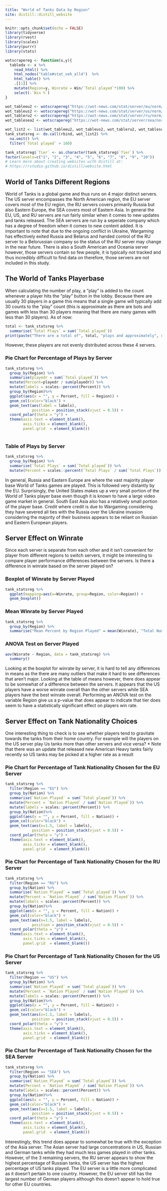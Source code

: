 ```yaml
---
title: "World of Tanks Data by Region"
site: distill::distill_website
---
```


```r
knitr::opts_chunk$set(echo = FALSE)
library(tidyverse)
library(rvest)
library(scales)
library(purrr)
library(stats)

wotscrapereg <- function(x,y){
  tableda <- x %>%
    read_html() %>%
    html_nodes("table#stat_veh_all4")  %>% 
    html_table() %>% 
    .[[1]] %>%
    mutate(Region=y, Winrate = Win/`Total played`*100) %>%
    select(-`Win %`)
}

wot_tableeu2 <- wotscrapereg("https://wot-news.com/stat/server/eu/norm/en/", "EU")
wot_tableus2 <- wotscrapereg("https://wot-news.com/stat/server/us/norm/en/", "US") 
wot_tableru2 <- wotscrapereg("https://wot-news.com/stat/server/ru/norm/en/", "RU") 
wot_tablesea2 <- wotscrapereg("https://wot-news.com/stat/server/sea/norm/en/", "SEA") 

wot_list2 <- list(wot_tableeu2, wot_tableus2, wot_tableru2, wot_tablesea2)
tank_statsreg <- do.call(rbind, wot_list2) %>%
  na.omit() %>%
  filter(`Total played` > 160)

tank_statsreg$`Tier` <- as.character(tank_statsreg$`Tier`) %>%
factor(levels=c("1", "2", "3", "4", "5", "6", "7", "8", "9", "10"))
# Learn more about creating websites with Distill at:
# https://rstudio.github.io/distill/website.html

```

## World of Tanks Different Regions

World of Tanks is a global game and thus runs on 4 major distinct servers. The US server encompasses the North American region, the EU server covers most of the EU region, the RU servers covers primarily Russia but also Eastern Europe, the SEA covers most of Eastern Asia. In general the EU, US, and RU servers are run fairly similar when it comes to new updates and tanks released. The SEA servers are run by a seperate company which has a degree of freedom when it comes to new content added. It is important to note that due to the ongoing conflict in Ukraine, Wargaming has effectively exited Russia and Belarus and handed control of the RU server to a Belorussian company so the status of the RU server may change in the near future. There is also a South American and Oceania server however, those servers contain so few people, it is typically not tracked and thus incredibly difficult to find data on therefore, those servers are not included in this study.

## The World of Tanks Playerbase

When calculating the number of play, a "play" is added to the count whenever a player hits the "play" button in the lobby. Because there are usually 30 players in a game this means that a single game will typically add 30 counts to the "play" count (this is approximate as there are bots and games with less than 30 players meaning that there are many games with less than 30 players). As of now: 

```r
total <- tank_statsreg %>%
  summarise(`Total Plays` = sum(`Total played`))
print(paste("There are a total of", total, "plays and approximately", round(total/30), "games ran in the last 60 days."))
```

However, these players are not evenly distributed across these 4 servers. 

### Pie Chart for Percentage of Plays by Server

```r
tank_statsreg %>%
  group_by(Region) %>%
  summarise(playedr = sum(`Total played`)) %>%
  mutate(Percent=playedr / sum(playedr)) %>%
  mutate(labels = scales::percent(Percent)) %>%
  group_by(Region)%>%
  ggplot(aes(x = "", y = Percent, fill = Region)) +
  geom_col(color="black") +
  geom_text(aes(label = labels),
            position = position_stack(vjust = 0.5)) +
  coord_polar(theta = "y") +
  theme(axis.text = element_blank(),
        axis.ticks = element_blank(),
        panel.grid  = element_blank())
  
```

### Table of Plays by Server

```r
tank_statsreg %>%
  group_by(Region) %>%
  summarise(`Total Plays` = sum(`Total played`)) %>%
  mutate(Percent = scales::percent(`Total Plays` / sum(`Total Plays`)))
```

In general, Russia and Eastern Europe are where the vast majority player base World of Tanks games are played. This is followed very distantly by the EU. Surprisingly, the United States makes up a very small portion of the World of Tanks player base even though it is known to have a large video game market in general. South East Asia also has a relatively small portion of the player base. Credit where credit is due to Wargaming considering they have severed all ties with the Russia over the Ukraine invasion considering the majority of their business appears to be reliant on Russian and Eastern European players.

## Server Effect on Winrate

Since each server is separate from each other and it isn't convenient for player from different regions to switch servers, it might be interesting to compare player performance differences between the servers. Is there a difference in winrate based on the server played on?

### Boxplot of Winrate by Server Played
```r
tank_statsreg %>%
  ggplot(mapping=aes(x=Winrate, group=Region, color=Region)) +
  geom_boxplot()
```

### Mean Winrate by Server Played
```r
tank_statsreg %>%
  group_by(Region) %>%
  summarise("Mean Percent by Region Played" = mean(Winrate), "Total Number of Tanks" = length(Winrate))
```

### ANOVA Test on Server Played
```r
aov(Winrate ~ Region, data = tank_statsreg) %>%
  summary()

```

Looking at the boxplot for winrate by server, it is hard to tell any differences in means as the there are many outliers that make it hard to see differences that aren't major. Looking at the table of means however, there does appear to be somewhat of a difference between the servers. It appears that the US players have a worse winrate overall than the other servers while SEA players have the best winrate overall. Performing an ANOVA test on the variable Region give us a p-value that does appear to indicate that tier does seem to have a statistically significant effect on players win rate.

## Server Effect on Tank Nationality Choices

One interesting thing to check is to see whether players tend to gravitate towards the tanks from their home country. For example will the players on the US server play Us tanks more than other servers and vice versa?
* Note that there was an update that released new American Heavy tanks fairly recently so US tanks may be picked at a higher rate as a result

### Pie Chart for Percentage of Tank Nationality Chosen for the EU Server

```r
tank_statsreg %>%
  filter(Region == "EU") %>%
  group_by(Nation) %>%
  summarise(`Nation Played` = sum(`Total played`)) %>%
  mutate(Percent = `Nation Played` / sum(`Nation Played`)) %>%
  mutate(labels = scales::percent(Percent)) %>%
  group_by(Nation)%>%
  ggplot(aes(x = "", y = Percent, fill = Nation)) +
  geom_col(color="black") +
  geom_text(aes(x=1.5, label = labels),
            position = position_stack(vjust = 0.5)) +
  coord_polar(theta = "y") +
  theme(axis.text = element_blank(),
        axis.ticks = element_blank(),
        panel.grid  = element_blank())
```


### Pie Chart for Percentage of Tank Nationality Chosen for the RU Server

```r
tank_statsreg %>%
  filter(Region == "RU") %>%
  group_by(Nation) %>%
  summarise(`Nation Played` = sum(`Total played`)) %>%
  mutate(Percent = `Nation Played` / sum(`Nation Played`)) %>%
  mutate(labels = scales::percent(Percent)) %>%
  group_by(Nation)%>%
  ggplot(aes(x = "", y = Percent, fill = Nation)) +
  geom_col(color="black") +
  geom_text(aes(x=1.5, label = labels),
            position = position_stack(vjust = 0.5)) +
  coord_polar(theta = "y") +
  theme(axis.text = element_blank(),
        axis.ticks = element_blank(),
        panel.grid  = element_blank())
```

### Pie Chart for Percentage of Tank Nationality Chosen for the US Server

```r
tank_statsreg %>%
  filter(Region == "US") %>%
  group_by(Nation) %>%
  summarise(`Nation Played` = sum(`Total played`)) %>%
  mutate(Percent = `Nation Played` / sum(`Nation Played`)) %>%
  mutate(labels = scales::percent(Percent)) %>%
  group_by(Nation)%>%
  ggplot(aes(x = "", y = Percent, fill = Nation)) +
  geom_col(color="black") +
  geom_text(aes(x=1.5, label = labels),
            position = position_stack(vjust = 0.5)) +
  coord_polar(theta = "y") +
  theme(axis.text = element_blank(),
        axis.ticks = element_blank(),
        panel.grid  = element_blank())
```

### Pie Chart for Percentage of Tank Nationality Chosen for the SEA Server

```r
tank_statsreg %>%
  filter(Region == "SEA") %>%
  group_by(Nation) %>%
  summarise(`Nation Played` = sum(`Total played`)) %>%
  mutate(Percent = `Nation Played` / sum(`Nation Played`)) %>%
  mutate(labels = scales::percent(Percent)) %>%
  group_by(Nation)%>%
  ggplot(aes(x = "", y = Percent, fill = Nation)) +
  geom_col(color="black") +
  geom_text(aes(x=1.5, label = labels),
            position = position_stack(vjust = 0.5)) +
  coord_polar(theta = "y") +
  theme(axis.text = element_blank(),
        axis.ticks = element_blank(),
        panel.grid  = element_blank())
```

Interestingly, this trend does appear to somewhat be true with the exception of the Asia server. The Asian server had large concentrations in US, Russian and German tanks while they had much less games played in other tanks. However, of the 3 remaining servers, the RU server appears to show the highest percentage of Russian tanks, the US server has the highest percentage of US tanks played. The EU server is a little more complicated as it doesn't pertain to one country. However, the EU server still has the largest number of German players although this doesn't appear to hold true for other EU countries.